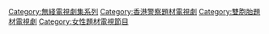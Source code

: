 [[Category:無綫電視劇集系列|Category:無綫電視劇集系列]]
[[Category:香港警察題材電視劇|Category:香港警察題材電視劇]]
[[Category:雙胞胎題材電視劇|Category:雙胞胎題材電視劇]]
[[Category:女性題材電視節目|Category:女性題材電視節目]]